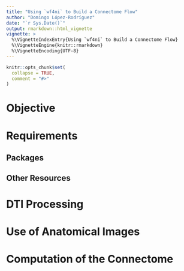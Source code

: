 ```yaml
---
title: "Using `wf4ni` to Build a Connectome Flow"
author: "Domingo López-Rodríguez"
date: "`r Sys.Date()`"
output: rmarkdown::html_vignette
vignette: >
  %\VignetteIndexEntry{Using `wf4ni` to Build a Connectome Flow}
  %\VignetteEngine{knitr::rmarkdown}
  %\VignetteEncoding{UTF-8}
---
```


```r
knitr::opts_chunk$set(
  collapse = TRUE,
  comment = "#>"
)
```

# Objective

# Requirements

## Packages

## Other Resources

# DTI Processing

# Use of Anatomical Images

# Computation of the Connectome


